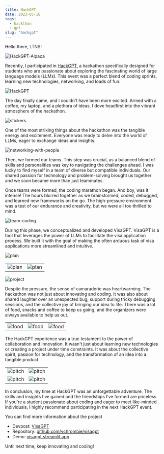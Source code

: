 ```yaml
---
title: HackGPT
date: 2023-05-16
tags:
  - hackthon
  - gpt
slug: "hackgpt"
---
```


Hello there, LTNS!

![HackGPT-Alpaca](./images/hackgpt-cover.jpg)

Recently, I participated in [HackGPT](https://partiful.com/e/WjEpaOg8x6JwdKhHlNXL), a hackathon specifically designed for students who are passionate about exploring the fascinating world of large language models (LLMs). This event was a perfect blend of coding sprints, learning new technologies, networking, and loads of fun.

![HackGPT](./images/hackgpt.jpg)

The day finally came, and I couldn't have been more excited. Armed with a coffee, my laptop, and a plethora of ideas, I dove headfirst into the vibrant atmosphere of the hackathon.

![stickers](./images/stickers.jpg)

One of the most striking things about the hackathon was the tangible energy and excitement. Everyone was ready to delve into the world of LLMs, eager to exchange ideas and insights.

![networking-with-people](./images/networking.jpg)

Then, we formed our teams. This step was crucial, as a balanced blend of skills and personalities was key to navigating the challenges ahead. I was lucky to find myself in a team of diverse but compatible individuals. Our shared passion for technology and problem-solving brought us together and we soon became more than just teammates.

Once teams were formed, the coding marathon began. And boy, was it intense! The hours blurred together as we brainstormed, coded, debugged, and learned new frameworks on the go. The high-pressure environment was a test of our endurance and creativity, but we were all too thrilled to mind.

![team-coding](./images/team.jpg)

During this phase, we conceptualized and developed VisaGPT. VisaGPT is a tool that leverages the power of LLMs to facilitate the visa application process. We built it with the goal of making the often arduous task of visa applications more streamlined and intuitive.

![plan](./images/plan-2.jpg)

|  |  |
| --- | --- |
| ![plan](./images/plan-1.jpg) | ![plan](./images/plan-3.jpg) |

![project](./images/visagpt-3.jpg)

Despite the pressure, the sense of camaraderie was heartwarming. The hackathon was not just about innovating and coding. It was also about shared laughter over an unexpected bug, support during tricky debugging sessions, and the collective joy of bringing our idea to life. There was a lot of food, snacks and coffee to keep us going, and the organizers were always available to help us out.

|  |  |  |
| --- | --- | --- |
| ![food](./images/food-1.jpg) | ![food](./images/food-2.jpg) | ![food](./images/food-3.jpg) |

The HackGPT experience was a true testament to the power of collaboration and innovation. It wasn't just about learning new technologies or creating a project under time constraints. It was about the collective spirit, passion for technology, and the transformation of an idea into a tangible product.

|  |  |
| --- | --- |
| ![pitch](./images/pitch-1.jpg) | ![pitch](./images/pitch-2.jpg) |
| ![pitch](./images/visagpt-1.jpg) | ![pitch](./images/visagpt-2.jpg) |

In conclusion, my time at HackGPT was an unforgettable adventure. The skills and insights I've gained and the friendships I've formed are priceless. If you're a student passionate about coding and eager to meet like-minded individuals, I highly recommend participating in the next HackGPT event.

You can find more information about the project
- Devpost: [VisaGPT](https://devpost.com/software/visagpt)
- Repository: [github.com/vchrombie/visagpt](https://github.com/vchrombie/visagpt)
- Demo: [visagpt.streamlit.app](https://visagpt.streamlit.app/) 

Until next time, keep innovating and coding!
